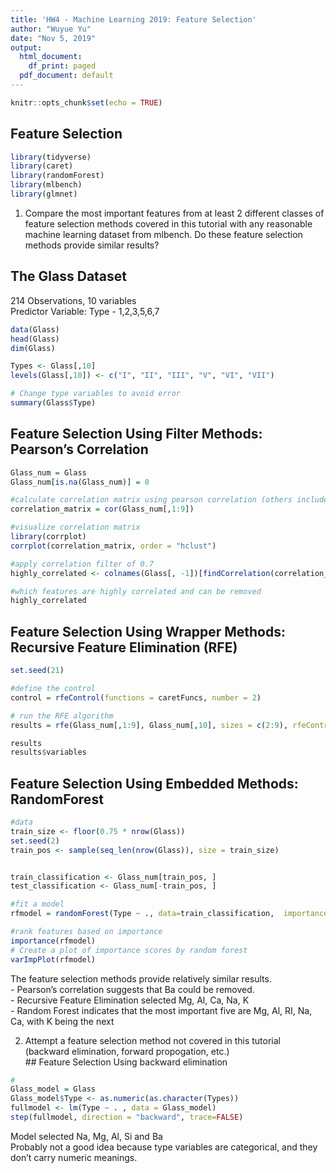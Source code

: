 ---
title: 'HW4 - Machine Learning 2019: Feature Selection'
author: "Wuyue Yu"
date: "Nov 5, 2019"
output:
  html_document:
    df_print: paged
  pdf_document: default
---

```{r setup, include=FALSE}
knitr::opts_chunk$set(echo = TRUE)
```

## Feature Selection 

```{r load relevant libraries, include=FALSE}
library(tidyverse)
library(caret)
library(randomForest)
library(mlbench)
library(glmnet)
```

1. Compare the most important features from at least 2 different classes of feature selection methods covered in this tutorial with any reasonable machine learning dataset from mlbench. Do these feature selection methods provide similar results? 

## The Glass Dataset     
214 Observations, 10 variables      
Predictor Variable: Type - 1,2,3,5,6,7 

```{r load Glass dataset}
data(Glass)
head(Glass)
dim(Glass)

Types <- Glass[,10]
levels(Glass[,10]) <- c("I", "II", "III", "V", "VI", "VII")

# Change type variables to avoid error
summary(Glass$Type)
```

## Feature Selection Using Filter Methods: Pearson's Correlation 

```{r correlation}
Glass_num = Glass
Glass_num[is.na(Glass_num)] = 0

#calculate correlation matrix using pearson correlation (others include spearman and kendall)
correlation_matrix = cor(Glass_num[,1:9])

#visualize correlation matrix
library(corrplot)
corrplot(correlation_matrix, order = "hclust")

#apply correlation filter of 0.7
highly_correlated <- colnames(Glass[, -1])[findCorrelation(correlation_matrix, cutoff = 0.7, verbose = TRUE)]

#which features are highly correlated and can be removed
highly_correlated
```
## Feature Selection Using Wrapper Methods: Recursive Feature Elimination (RFE)

```{r RFE}
set.seed(21)

#define the control 
control = rfeControl(functions = caretFuncs, number = 2)

# run the RFE algorithm
results = rfe(Glass_num[,1:9], Glass_num[,10], sizes = c(2:9), rfeControl = control, method = "svmRadial")

results
results$variables
```

## Feature Selection Using Embedded Methods: RandomForest

```{r importance}
#data
train_size <- floor(0.75 * nrow(Glass))
set.seed(2)
train_pos <- sample(seq_len(nrow(Glass)), size = train_size)


train_classification <- Glass_num[train_pos, ]
test_classification <- Glass_num[-train_pos, ]

#fit a model
rfmodel = randomForest(Type ~ ., data=train_classification,  importance = TRUE, oob.times = 15, confusion = TRUE)

#rank features based on importance 
importance(rfmodel)
# Create a plot of importance scores by random forest
varImpPlot(rfmodel)

```

The feature selection methods provide relatively similar results.         
- Pearson's correlation suggests that Ba could be removed.        
- Recursive Feature Elimination selected Mg, Al, Ca, Na, K       
- Random Forest indicates that the most important five are Mg, Al, RI, Na, Ca, with K being the next      


2. Attempt a feature selection method not covered in this tutorial (backward elimination, forward propogation, etc.)     
## Feature Selection Using backward elimination

```{r}
#
Glass_model = Glass
Glass_model$Type <- as.numeric(as.character(Types))
fullmodel <- lm(Type ~ . , data = Glass_model)
step(fullmodel, direction = "backward", trace=FALSE) 
```

Model selected Na, Mg, Al, Si and Ba      
Probably not a good idea because type variables are categorical, and they don't carry numeric meanings. 



